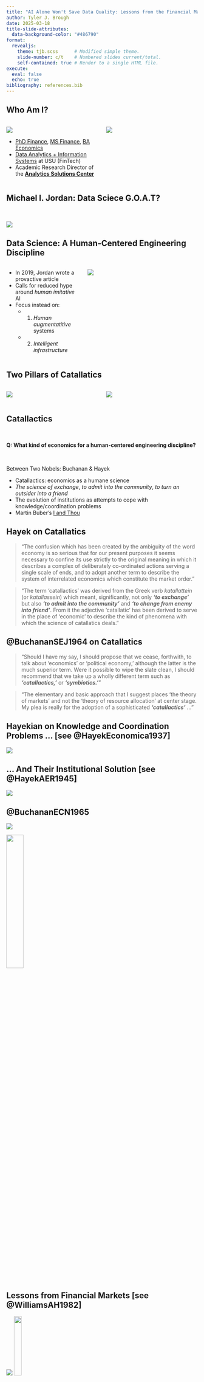 ```yaml
---
title: "AI Alone Won't Save Data Quality: Lessons from the Financial Markets"
author: Tyler J. Brough
date: 2025-03-18
title-slide-attributes:
  data-background-color: "#486790"
format: 
  revealjs:
    theme: tjb.scss      # Modified simple theme.
    slide-number: c/t    # Numbered slides current/total.
    self-contained: true # Render to a single HTML file.
execute:
  eval: false
  echo: true
bibliography: references.bib
---
```


## Who Am I?

:::: {.columns .v-center}

::: {.column width="50%"}
![](../images/whoami.png){fig-align="center"}

::: {.incremental}
- [PhD Finance](https://eller.arizona.edu/departments-research/schools-departments/finance), [MS Finance](https://giesbusiness.illinois.edu/msf), [BA Economics](https://economics.byu.edu/)
- [Data Analytics + Information Systems](https://huntsman.usu.edu/dais/) at USU (FinTech)
- Academic Research Director of the [**Analytics Solutions Center**](https://huntsman.usu.edu/asc/)
:::

:::

::: {.column width="50%"}
![](../images/tjb.jpg){fig-align="center"}
:::

::::


## Michael I. Jordan: Data Sciece G.O.A.T? 

<br>

![](../images/the_goat.jpg){fig-align="center"}



## Data Science: A Human-Centered Engineering Discipline

:::: {.columns .v-center}

::: {.column width="40%"}
- In 2019, Jordan wrote a provactive article
- Calls for reduced hype around *human imitative* AI
- Focus instead on:
  - 1. *Human augmentatitive* systems
  - 2. *Intelligent infrastructure* 
:::

::: {.column width="60%"}
![](../images/revolution.png){fig-align="center"}
:::

::::


## Two Pillars of Catallatics 

:::: {.columns .v-center}

::: {.column width="50%"}
![](../images/Hayek-Nobel.jpg){fig-align="center"}
:::

::: {.column width="50%"}
![](../images/Buchanan-Nobel.png){fig-align="center"}
:::

::::

## Catallactics 

<br>

**Q: What kind of economics for a human-centered engineering discipline?**

<br>

Between Two Nobels: Buchanan & Hayek

::: {.incremental}
- Catallactics: economics as a humane science 
- *The science of exchange*, *to admit into the community*, *to turn an outsider into a friend*
- The evolution of institutions as attempts to cope with knowledge/coordination problems
- Martin Buber's [I and Thou](https://link.springer.com/article/10.1007/s11127-023-01047-y)
:::


## Hayek on Catallatics 

> "The confusion which has been created by the ambiguity of the word economy is so serious that for our present purposes it seems necessary to confine its use strictly to the original meaning in which it describes a complex of deliberately co-ordinated actions serving a single scale of ends, and to adopt another term to describe the system of interrelated economics which constitute the market order."


> "The term 'catallactics' was derived from the Greek verb *katallattein* (or *katallassein*) which meant, significantly, not only ***'to exchange'*** but also ***'to admit into the community'*** and ***'to change from enemy into friend'***. From it the adjective 'catallatic' has been derived to serve in the place of 'economic' to describe the kind of phenomena with which the science of catallatics deals."


## @BuchananSEJ1964 on Catallatics 

> "Should I have my say, I should propose that we cease, forthwith, to talk about 'economics' or 'political economy,' although the latter is the much superior term. Were it possible to wipe the slate clean, I should recommend that we take up a wholly different term such as ***'catallactics,'*** or ***'symbiotics.'***"

> "The elementary and basic approach that I suggest places 'the theory of markets' and not the 'theory of resource allocation' at center stage. My plea is really for the adoption of a sophisticated ***'catallactics'*** ..."


## Hayekian on Knowledge and Coordination Problems ... [see @HayekEconomica1937]

![](../images/Hayek-1937.png){fig-align="center"}


## ... And Their Institutional Solution [see @HayekAER1945]

![](../images/Hayek-1945.png){fig-align="center"}


## @BuchananECN1965

![](../images/Buchanan-Header.png){fig-align="center"}

![](../images/Buchanan-Econ-1965.png){fig-align="center" height="30%"}


## Lessons from Financial Markets [see @WilliamsAH1982]

![](../images/Williams-Header.png){fig-align="center"}
![](../images/Williams%201982.png){fig-align="center" height="20%"}


## @RollAER1984 on Orange Juice and Weather {.smaller}

::: {.figure fig-align="center"}
![](../images/Roll1.png)
:::

::: {.figure width="500px" height="150px" fig-align="center"}
![](../images/Roll3.png)
:::

## Programmatic Sampling

<br>

::: {.incremental}
- What are the knowledge problems?
- What are the coordination problems?
- [Enshittification?](https://jddeitch.com/the-enshittification-of-programmatic-sampling-by-jd-deitch/) No! 
- A *humane* data science requires proper *exchange* relationships
- The commons is simply the wrong analogy
- What we have is an incomplete set of contracts in a properly structured labor market
:::




## References 

<br>
